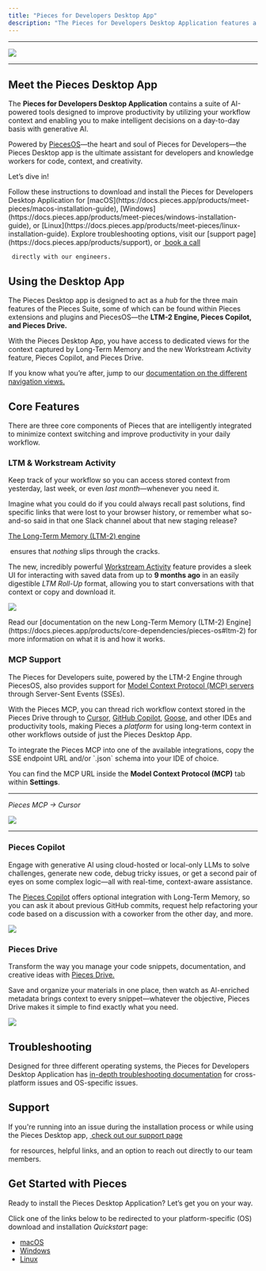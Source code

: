 ```yaml
---
title: "Pieces for Developers Desktop App"
description: "The Pieces for Developers Desktop Application features a set of AI tools designed to help developers and knowledge workers make smart choices every day."
---
```


---

![](https://storage.googleapis.com/hashnode_product_documentation_assets/desktop_app_assets/pfd_docs_figmas/all_logos.png)

---


## Meet the Pieces Desktop App

The **Pieces for Developers Desktop Application** contains a suite of AI-powered tools designed to improve productivity by utilizing your workflow context and enabling you to make intelligent decisions on a day-to-day basis with generative AI.

Powered by [PiecesOS](https://docs.pieces.app/products/core-dependencies/pieces-os)—the heart and soul of Pieces for Developers—the Pieces Desktop app is the ultimate assistant for developers and knowledge workers for code, context, and creativity.

Let’s dive in\!

<CardGroup cols={2}>
  <Card title="Getting Started">
    Follow these instructions to download and install the Pieces for Developers Desktop Application for [macOS](https://docs.pieces.app/products/meet-pieces/macos-installation-guide), [Windows](https://docs.pieces.app/products/meet-pieces/windows-installation-guide), or [Linux](https://docs.pieces.app/products/meet-pieces/linux-installation-guide).
  </Card>
  <Card title="Support">
    Explore troubleshooting options, visit our [support page](https://docs.pieces.app/products/support), or <a target="_blank" href="https://calendar.google.com/calendar/u/0/appointments/schedules/AcZssZ22WJ2Htd2wRMJhueCNYc0xbFBFCAN-khijcuoXACd_Uux3wIhgZeGkzDRcqD3teamAI-CwCHpr">
    book a call</a>

     directly with our engineers.
  </Card>
</CardGroup>

<guides-overview-card />

## Using the Desktop App

The Pieces Desktop app is designed to act as a _hub_ for the three main features of the Pieces Suite, some of which can be found within Pieces extensions and plugins and PiecesOS—the **LTM-2 Engine, Pieces Copilot, and Pieces Drive.**

With the Pieces Desktop App, you have access to dedicated views for the context captured by Long-Term Memory and the new Workstream Activity feature, Pieces Copilot, and Pieces Drive.

If you know what you’re after, jump to our [documentation on the different navigation views.](https://docs.pieces.app/products/desktop/navigation)

## Core Features

There are three core components of Pieces that are intelligently integrated to minimize context switching and improve productivity in your daily workflow.

### LTM & Workstream Activity

Keep track of your workflow so you can access stored context from yesterday, last week, or even _last month_—whenever you need it.

Imagine what you could do if you could always recall past solutions, find specific links that were lost to your browser history, or remember what so-and-so said in that one Slack channel about that new staging release?

[The Long-Term Memory (LTM-2) ](https://docs.pieces.app/products/core-dependencies/pieces-os#ltm-2)<a target="_blank" href="https://docs.pieces.app/products/core-dependencies/pieces-os#ltm-2">
engine</a>

 ensures that _nothing_ slips through the cracks.

The new, incredibly powerful [Workstream Activity](https://docs.pieces.app/products/desktop/workstream-activity) feature provides a sleek UI for interacting with saved data from up to **9 months ago** in an easily digestible _LTM Roll-Up_ format, allowing you to start conversations with that context or copy and download it.

![](https://storage.googleapis.com/hashnode_product_documentation_assets/desktop_app_assets/desktop_app_MAIN/gifs/scrolling_workstream_activities_demo_homepage.gif)

<tip>
  Read our [documentation on the new Long-Term Memory (LTM-2) Engine](https://docs.pieces.app/products/core-dependencies/pieces-os#ltm-2) for more information on what it is and how it works.
</tip>

### MCP Support

The Pieces for Developers suite, powered by the LTM-2 Engine through PiecesOS, also provides support for [Model Context Protocol (MCP) servers](https://docs.pieces.app/products/mcp/get-started) through Server-Sent Events (SSEs).

With the Pieces MCP, you can thread rich workflow context stored in the Pieces Drive through to [Cursor](https://docs.pieces.app/products/mcp/cursor), [GitHub Copilot](https://docs.pieces.app/products/mcp/github-copilot), [Goose](https://docs.pieces.app/products/mcp/goose), and other IDEs and productivity tools, making Pieces a _platform_ for using long-term context in other workflows outside of just the Pieces Desktop App.

<tip>
  To integrate the Pieces MCP into one of the available integrations, copy the SSE endpoint URL and/or `.json` schema into your IDE of choice.

  You can find the MCP URL inside the **Model Context Protocol (MCP)** tab within **Settings**.
</tip>

---

_Pieces MCP → Cursor_

![](https://storage.googleapis.com/hashnode_product_documentation_assets/mcp_documentation/misc/cursor_ask_about_youtube_tutorial.png)

---

### Pieces Copilot

Engage with generative AI using cloud-hosted or local-only LLMs to solve challenges, generate new code, debug tricky issues, or get a second pair of eyes on some complex logic—all with real-time, context-aware assistance.

The [Pieces Copilot](https://docs.pieces.app/products/desktop/copilot) offers optional integration with Long-Term Memory, so you can ask it about previous GitHub commits, request help refactoring your code based on a discussion with a coworker from the other day, and more.

![](https://storage.googleapis.com/hashnode_product_documentation_assets/desktop_app_assets/desktop_app_MAIN/desktop_app_pieces_copilot.png)

### Pieces Drive

Transform the way you manage your code snippets, documentation, and creative ideas with [Pieces Drive.](https://docs.pieces.app/products/desktop/drive)

Save and organize your materials in one place, then watch as AI-enriched metadata brings context to every snippet—whatever the objective, Pieces Drive makes it simple to find exactly what you need.

![](https://storage.googleapis.com/hashnode_product_documentation_assets/desktop_app_assets/desktop_app_MAIN/gifs/demo_pieces_drive_details.gif)

## Troubleshooting

Designed for three different operating systems, the Pieces for Developers Desktop Application has [in-depth troubleshooting documentation](https://docs.pieces.app/products/desktop/troubleshooting) for cross-platform issues and OS-specific issues.

## Support

If you're running into an issue during the installation process or while using the Pieces Desktop app, <a target="_blank" href="https://docs.pieces.app/products/support">
check out our support page</a>

 for resources, helpful links, and an option to reach out directly to our team members.

## Get Started with Pieces

Ready to install the Pieces Desktop Application? Let’s get you on your way.

Click one of the links below to be redirected to your platform-specific (OS) download and installation _Quickstart_ page:

- [macOS](https://docs.pieces.app/products/meet-pieces/macos-installation-guide)
- [Windows](https://docs.pieces.app/products/meet-pieces/windows-installation-guide)
- [Linux](https://docs.pieces.app/products/meet-pieces/linux-installation-guide)